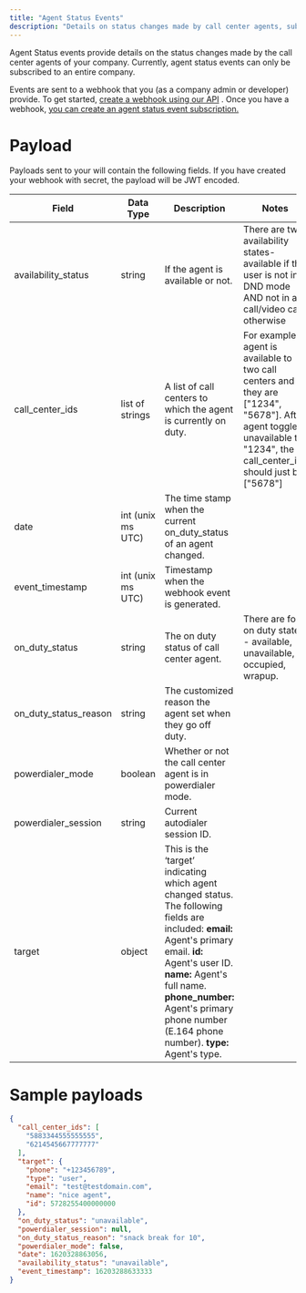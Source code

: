 ```yaml
---
title: "Agent Status Events"
description: "Details on status changes made by call center agents, subscribable at the company level"
---
```

Agent Status events provide details on the status changes made by the call center agents of your company. Currently, agent status events can only be subscribed to an entire company.

Events are sent to a webhook that you (as a company admin or developer) provide. To get started, [create a webhook using our API](/reference/webhookscreate)
. Once you have a webhook, [you can create an agent status event subscription.](/reference/webhook_agent_status_event_subscriptioncreate)

# Payload

Payloads sent to your will contain the following fields. If you have created your webhook with secret, the payload will be JWT encoded.

| Field | Data Type | Description | Notes |
| --- | --- | --- | --- |
| availability\_status | string | If the agent is available or not. | There are two availability states- available if the user is not in DND mode AND not in a call/video call, otherwise |
| call\_center\_ids | list of strings | A list of call centers to which the agent is currently on duty. | For example, if agent is available to two call centers and they are \["1234", "5678"\]. After agent toggle unavailable to "1234", the call\_center\_ids should just be \["5678"\] |
| date | int (unix ms UTC) | The time stamp when the current on\_duty\_status of an agent changed. |     |
| event\_timestamp | int (unix ms UTC) | Timestamp when the webhook event is generated. |     |
| on\_duty\_status | string | The on duty status of call center agent. | There are four on duty states - available, unavailable, occupied, wrapup. |
| on\_duty\_status\_reason | string | The customized reason the agent set when they go off duty. |     |
| powerdialer\_mode | boolean | Whether or not the call center agent is in powerdialer mode. |     |
| powerdialer\_session | string | Current autodialer session ID. |     |
| target | object | This is the ‘target’ indicating which agent changed status.    The following fields are included:    **email:** Agent's primary email.  **id:** Agent's user ID.  **name:** Agent's full name.  **phone\_number:** Agent's primary phone number (E.164 phone number).  **type:** Agent's type. |     |

# Sample payloads

```json
{
  "call_center_ids": [
    "5883344555555555",
    "6214545667777777"
  ],
  "target": {
    "phone": "+123456789",
    "type": "user",
    "email": "test@testdomain.com",
    "name": "nice agent",
    "id": 5728255400000000
  },
  "on_duty_status": "unavailable",
  "powerdialer_session": null,
  "on_duty_status_reason": "snack break for 10",
  "powerdialer_mode": false,
  "date": 1620328863056,
  "availability_status": "unavailable",
  "event_timestamp": 16203288633333
}
```
